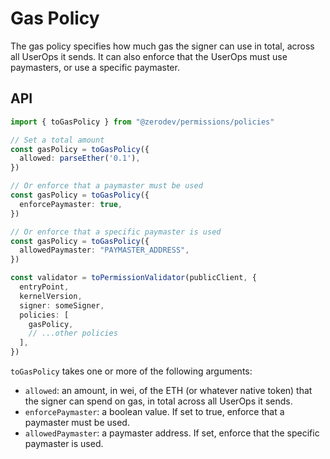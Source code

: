 # Gas Policy

The gas policy specifies how much gas the signer can use in total, across all UserOps it sends.  It can also enforce that the UserOps must use paymasters, or use a specific paymaster.

## API

```ts
import { toGasPolicy } from "@zerodev/permissions/policies"

// Set a total amount
const gasPolicy = toGasPolicy({
  allowed: parseEther('0.1'),
})

// Or enforce that a paymaster must be used
const gasPolicy = toGasPolicy({
  enforcePaymaster: true,
})

// Or enforce that a specific paymaster is used
const gasPolicy = toGasPolicy({
  allowedPaymaster: "PAYMASTER_ADDRESS",
})

const validator = toPermissionValidator(publicClient, {
  entryPoint,
  kernelVersion,
  signer: someSigner,
  policies: [
    gasPolicy,
    // ...other policies
  ],
})
```

`toGasPolicy` takes one or more of the following arguments:

- `allowed`: an amount, in wei, of the ETH (or whatever native token) that the signer can spend on gas, in total across all UserOps it sends.
- `enforcePaymaster`: a boolean value.  If set to true, enforce that a paymaster must be used.
- `allowedPaymaster`: a paymaster address.  If set, enforce that the specific paymaster is used.